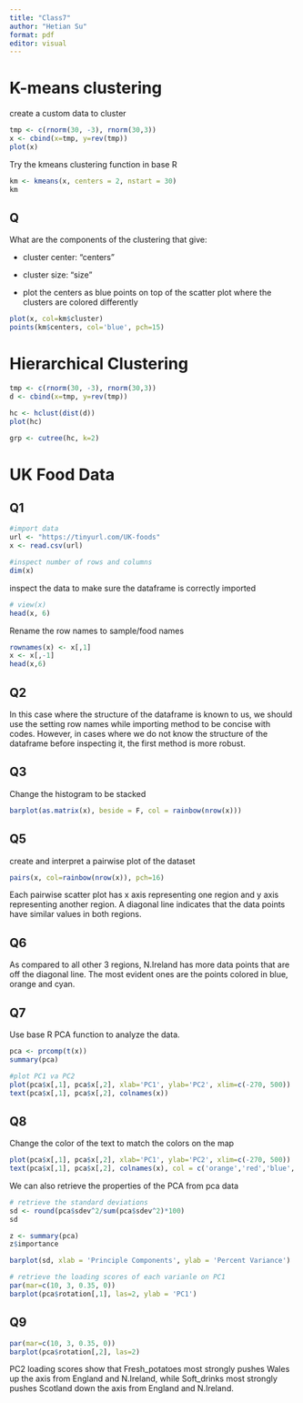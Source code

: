 ```yaml
---
title: "Class7"
author: "Hetian Su"
format: pdf
editor: visual
---
```


# K-means clustering

create a custom data to cluster

```r
tmp <- c(rnorm(30, -3), rnorm(30,3))
x <- cbind(x=tmp, y=rev(tmp))
plot(x)
```

Try the kmeans clustering function in base R

```r
km <- kmeans(x, centers = 2, nstart = 30)
km
```

## Q

What are the components of the clustering that give:

-   cluster center: "centers"

-   cluster size: "size"

-   plot the centers as blue points on top of the scatter plot where the clusters are colored differently

```r
plot(x, col=km$cluster)
points(km$centers, col='blue', pch=15)
```

# Hierarchical Clustering

```r
tmp <- c(rnorm(30, -3), rnorm(30,3))
d <- cbind(x=tmp, y=rev(tmp))

hc <- hclust(dist(d))
plot(hc)
```

```r
grp <- cutree(hc, k=2)
```

# UK Food Data

## Q1

```r
#import data
url <- "https://tinyurl.com/UK-foods"
x <- read.csv(url)

#inspect number of rows and columns
dim(x)
```

inspect the data to make sure the dataframe is correctly imported

```r
# view(x)
head(x, 6)
```

Rename the row names to sample/food names

```r
rownames(x) <- x[,1]
x <- x[,-1]
head(x,6)
```

## Q2

In this case where the structure of the dataframe is known to us, we should use the setting row names while importing method to be concise with codes. However, in cases where we do not know the structure of the dataframe before inspecting it, the first method is more robust.

## Q3

Change the histogram to be stacked

```r
barplot(as.matrix(x), beside = F, col = rainbow(nrow(x)))
```

## Q5

create and interpret a pairwise plot of the dataset

```r
pairs(x, col=rainbow(nrow(x)), pch=16)
```

Each pairwise scatter plot has x axis representing one region and y axis representing another region. A diagonal line indicates that the data points have similar values in both regions.

## Q6

As compared to all other 3 regions, N.Ireland has more data points that are off the diagonal line. The most evident ones are the points colored in blue, orange and cyan.

## Q7

Use base R PCA function to analyze the data.

```r
pca <- prcomp(t(x))
summary(pca)

#plot PC1 va PC2
plot(pca$x[,1], pca$x[,2], xlab='PC1', ylab='PC2', xlim=c(-270, 500))
text(pca$x[,1], pca$x[,2], colnames(x))
```

## Q8

Change the color of the text to match the colors on the map

```r
plot(pca$x[,1], pca$x[,2], xlab='PC1', ylab='PC2', xlim=c(-270, 500))
text(pca$x[,1], pca$x[,2], colnames(x), col = c('orange','red','blue','green'))
```

We can also retrieve the properties of the PCA from pca data

```r
# retrieve the standard deviations
sd <- round(pca$sdev^2/sum(pca$sdev^2)*100)
sd
```

```r
z <- summary(pca)
z$importance
```

```r
barplot(sd, xlab = 'Principle Components', ylab = 'Percent Variance')
```

```r
# retrieve the loading scores of each varianle on PC1
par(mar=c(10, 3, 0.35, 0))
barplot(pca$rotation[,1], las=2, ylab = 'PC1')
```

## Q9

```r
par(mar=c(10, 3, 0.35, 0))
barplot(pca$rotation[,2], las=2)
```

PC2 loading scores show that Fresh_potatoes most strongly pushes Wales up the axis from England and N.Ireland, while Soft_drinks most strongly pushes Scotland down the axis from England and N.Ireland.
